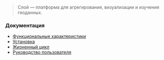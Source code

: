 > Слой — платформа для агрегирования, визуализации и изучения геоданных.

### Документация

- [Функциональные характеристики](/features)
- [Установка](/install)
- [Жизненный цикл](/lifecycle)
- [Руководство пользователя](/tutorial/overview)
